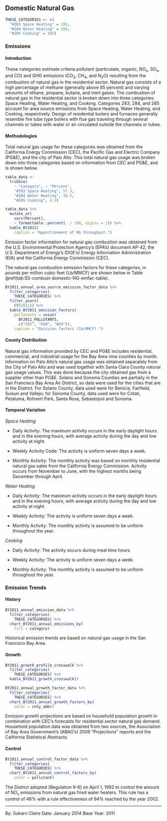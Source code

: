 ## Domestic Natural Gas

```r
THESE_CATEGORIES <- c(
  "#283 Space Heating" = 283,
  "#284 Water Heating" = 284,
  "#285 Cooking" = 285)
```

### Emissions

#### Introduction {-}

These categories estimate criteria pollutant (particulate, organic, NO~x~, SO~x~, and CO) and GHG emissions (CO~2~, CH~4~, and N~2~O) resulting from the combustion of natural gas in the residential sector. Natural gas consists of a high percentage of methane (generally above 85 percent) and varying amounts of ethane, propane, butane, and inert gases. The combustion of natural gas in the residential sector is broken down into three categories: Space Heating, Water Heating, and Cooking. Categories 283, 284, and 285 account for area source emissions from Space Heating, Water Heating, and Cooking, respectively.
Design of residential boilers and furnaces generally resemble fire tube type boilers with flue gas traveling through several channels or tubes with water or air circulated outside the channels or tubes.

#### Methodologies {-}

Total natural gas usage for these categories was obtained from the California Energy Commission (CEC), the Pacific Gas and Electric Company (PG&E), and the city of Palo Alto. This total natural gas usage was broken down into three categories based on information from CEC and PG&E, and is shown below.

```r
table_data <-
  tribble(
    ~ "Category", ~ "Percent",
    "#283 Space Heating", 57.3,
    "#284 Water Heating", 38.5,
    "#285 Cooking", 4.2)

table_data %>%
  mutate_at(
    vars(Percent),
    ~ formattable::percent(. / 100, digits = 1)) %>%
  kable_BY2011(
    caption = "Apportionment of NG throughput.")
```

Emission factor information for natural gas combustion was obtained from the U.S. Environmental Protection Agency’s (EPA's) document AP-42, the U.S. Department of Energy’s (DOE’s) Energy Information Administration (EIA) and the California Energy Commission (CEC).

The natural gas combustion emission factors for these categories, in pounds per million cubic feet (Lb/MMCF) are shown below in Table \@ref(tab:SS-combust-domestic-NG-emfac-table).

```r
BY2011_annual_area_source_emission_factor_data %>%
  filter_categories(
    THESE_CATEGORIES) %>%
  filter_years(
    CY(2011)) %>%
  kable_BY2011_emission_factors(
    pollutants = union(
      BY2011_POLLUTANTS,
      c("CO2", "CH4", "N2O")),
    caption = "Emission factors (lb/MMCF).")
```

#### County Distribution {-}

Natural gas information provided by CEC and PG&E includes residential, commercial, and industrial usage for the Bay Area nine counties by month. Information on Palo Alto's natural gas usage was obtained separately from the City of Palo Alto and was used together with Santa Clara County natural gas usage values. This was done because the city obtained gas from a supplier other than PG&E. Solano and Sonoma Counties are partially in the San Francisco Bay Area Air District, so data were used for the cities that are in the District. For Solano County, data used were for Benicia, Fairfield, Suisun and Vallejo; for Sonoma County, data used were for Cotati, Petaluma, Rohnert Park, Santa Rosa, Sebastopol and Sonoma.

#### Temporal Variation {-}

*Space Heating*

- Daily Activity: The maximum activity occurs in the early daylight hours and in the evening hours, with average activity during the day and low activity at night.

- Weekly Activity Code: The activity is uniform seven days a week.

- Monthly Activity: The monthly activity was based on monthly residential natural gas sales from the California Energy Commission. Activity occurs from November to June, with the highest months being December through April.

*Water Heating*

- Daily Activity: The maximum activity occurs in the early daylight hours and in the evening hours, with average activity during the day and low activity at night.

- Weekly Activity: The activity is uniform seven days a week.

- Monthly Activity: The monthly activity is assumed to be uniform throughout the year. 

*Cooking*

- Daily Activity: The activity occurs during meal time hours.

- Weekly Activity: The activity is uniform seven days a week.

- Monthly Activity: The monthly activity is assumed to be uniform throughout the year.

### Emission Trends

#### History {-}

```r
BY2011_annual_emission_data %>%
  filter_categories(
    THESE_CATEGORIES) %>%
  chart_BY2011_annual_emissions_by(
    fill = category) 
```

Historical emission trends are based on natural gas usage in the San Francisco Bay Area.

#### Growth {-}

```r
BY2011_growth_profile_crosswalk %>%
  filter_categories(
    THESE_CATEGORIES) %>%
  kable_BY2011_growth_crosswalk()
```

```r
BY2011_annual_growth_factor_data %>%
  filter_categories(
    THESE_CATEGORIES) %>%
  chart_BY2011_annual_growth_factors_by(
    color = cnty_abbr) 
```

Emission growth projections are based on household population growth in combination with CEC’s forecasts for residential sector natural gas demand. Household population data was obtained from two sources, the Association of Bay Area Government's (ABAG’s) 2009 "Projections" reports and the California Statistical Abstracts.

#### Control {-}

```r
BY2011_annual_control_factor_data %>%
  filter_categories(
    THESE_CATEGORIES) %>%
  chart_BY2011_annual_control_factors_by(
    color = pollutant) 
```

The District adopted [Regulation 9-6] on April 1, 1992 to control the amount of NO~x~ emissions from natural gas fired water heaters. This rule has a control of 46% with a rule effectiveness of 94% reached by the year 2002.

***

By: Sukarn Claire 
Date: January 2014 
Base Year: 2011
